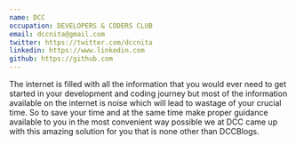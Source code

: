 ```yaml
---
name: DCC
occupation: DEVELOPERS & CODERS CLUB
email: dccnita@gmail.com
twitter: https://twitter.com/dccnita
linkedin: https://www.linkedin.com
github: https://github.com
---
```


The internet is filled with all the information that you would ever need to get started  in your development and coding journey but most of the information available on the internet is noise  which will lead to wastage of your crucial time. So to save your time and at the same time make proper  guidance  available to you in the most convenient way possible we at DCC came up with this amazing solution for you that is none other than DCCBlogs. 

